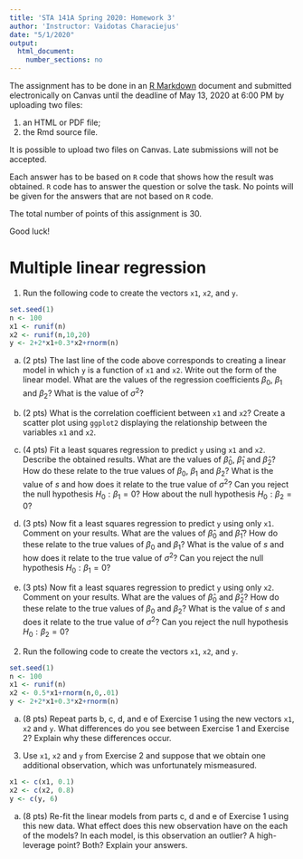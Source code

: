 ```yaml
---
title: 'STA 141A Spring 2020: Homework 3'
author: 'Instructor: Vaidotas Characiejus'
date: "5/1/2020"
output:
  html_document:
    number_sections: no
---
```



The assignment has to be done in an [R Markdown](https://rmarkdown.rstudio.com) document and submitted electronically on Canvas until the deadline of May 13, 2020 at 6:00 PM by uploading two files:

1. an HTML or PDF file;
2. the Rmd source file.

It is possible to upload two files on Canvas. Late submissions will not be accepted.

Each answer has to be based on `R` code that shows how the result was obtained. `R` code has to answer the question or solve the task. No points will be given for the answers that are not based on `R` code. 

The total number of points of this assignment is 30.

Good luck!


# Multiple linear regression


1. Run the following code to create the vectors `x1`, `x2`, and `y`.
```r
set.seed(1)
n <- 100
x1 <- runif(n)
x2 <- runif(n,10,20)
y <- 2+2*x1+0.3*x2+rnorm(n)
```
a. (2 pts) The last line of the code above corresponds to creating a linear model in which `y` is a function of `x1` and `x2`. Write out the form of the linear model. What are the values of the regression coefficients $\beta_0$, $\beta_1$ and $\beta_2$? What is the value of $\sigma^2$?

b. (2 pts) What is the correlation coefficient between `x1` and `x2`? Create a scatter plot using `ggplot2` displaying the relationship between the variables `x1` and `x2`.

c. (4 pts) Fit a least squares regression to predict `y` using `x1` and `x2`. Describe the obtained results. What are the values of $\hat\beta_0$, $\hat\beta_1$ and $\hat\beta_2$? How do these relate to the true values of $\beta_0$, $\beta_1$ and $\beta_2$? What is the value of $s$ and how does it relate to the true value of $\sigma^2$? Can you reject the null hypothesis $H_0:\beta_1=0$? How about the null hypothesis $H_0:\beta_2=0$?

d. (3 pts) Now fit a least squares regression to predict `y` using only `x1`. Comment on your results. What are the values of $\hat\beta_0$ and $\hat\beta_1$? How do these relate to the true values of $\beta_0$ and $\beta_1$? What is the value of $s$ and how does it relate to the true value of $\sigma^2$? Can you reject the null hypothesis $H_0:\beta_1=0$?

e. (3 pts) Now fit a least squares regression to predict `y` using only `x2`. Comment on your results. What are the values of $\hat\beta_0$ and $\hat\beta_2$? How do these relate to the true values of $\beta_0$ and $\beta_2$? What is the value of $s$ and does it relate to the true value of $\sigma^2$? Can you reject the null hypothesis $H_0:\beta_2=0$?


2. Run the following code to create the vectors `x1`, `x2`, and `y`.
```r
set.seed(1)
n <- 100
x1 <- runif(n)
x2 <- 0.5*x1+rnorm(n,0,.01)
y <- 2+2*x1+0.3*x2+rnorm(n)
```

a) (8 pts) Repeat parts b, c, d, and e of Exercise 1 using the new vectors `x1`, `x2` and `y`. What differences do you see between Exercise 1 and Exercise 2? Explain why these differences occur.


3. Use `x1`, `x2` and `y` from Exercise 2 and suppose that we obtain one additional observation, which was unfortunately mismeasured.
```r
x1 <- c(x1, 0.1)
x2 <- c(x2, 0.8)
y <- c(y, 6)
```
a) (8 pts) Re-fit the linear models from parts c, d and e of Exercise 1 using this new data. What effect does this new observation have on the each of the models? In each model, is this observation an outlier? A high-leverage point? Both? Explain your answers.